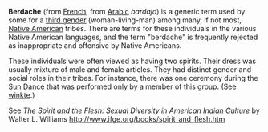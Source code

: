 '''Berdache''' (from [[French language|French]], from [[Arabic language|Arabic]] ''bardajo'') is a generic term used by some for a [[third gender]] (woman-living-man) among many, if not most, [[Native American]] tribes. There are terms for these individuals in the various Native American languages, and the term "berdache" is frequently rejected as inappropriate and offensive by Native Americans.

These individuals were often viewed as having two spirits.  Their dress was usually mixture of male and female articles.  They had distinct gender and social roles in their tribes.  For instance, there was one ceremony during the [[Sun Dance]] that was performed only by a member of this group. (See [[winkte]].)

See ''The Spirit and the Flesh: Sexual Diversity in American Indian Culture'' by Walter L. Williams http://www.ifge.org/books/spirit_and_flesh.htm